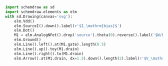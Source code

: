 
```python
import schemdraw as sd
import schemdraw.elements as elm
with sd.Drawing(canvas='svg'):
    elm.Vdd()
    elm.SourceI().down().label(r'$I_\mathrm{bias}$')
    elm.Dot()
    M1 = elm.AnalogNFet().drop('source').theta(0).reverse().label('$W/L$', loc='right')
    elm.Ground()
    elm.Line().left().at(M1.gate).length(0.5)
    elm.Line().up().toy(M1.drain)
    elm.Line().right().to(M1.drain)
    elm.Arrow().at(M1.drain, dx=1.5).down().length(2).label(r'$V_\mathrm{GS}$', ofst=-1)
```
